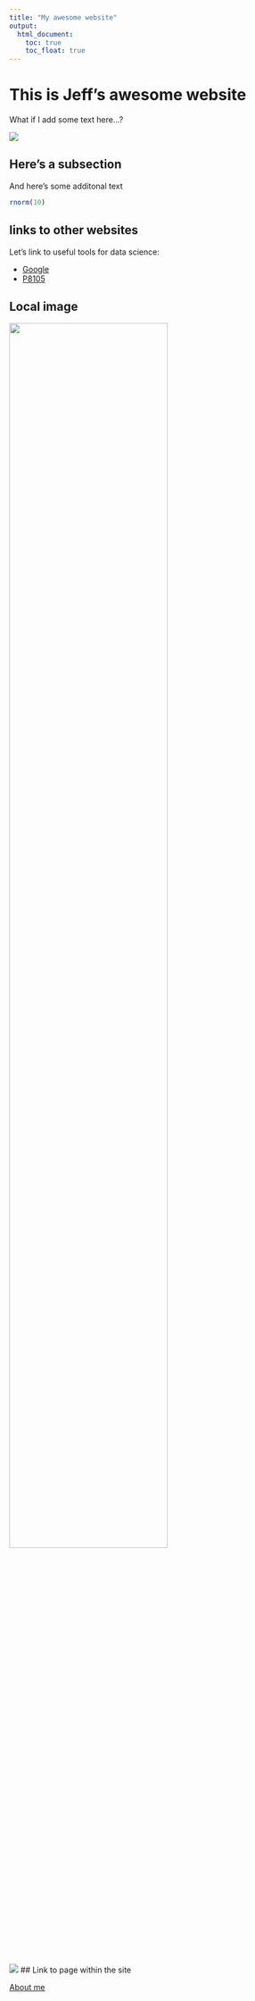 ```yaml
---
title: "My awesome website"
output: 
  html_document:
    toc: true
    toc_float: true
---
```


# This is Jeff's awesome website

What if I add some text here...?

![](https://media.giphy.com/media/drXGoW1iudhKw/giphy.gif)

## Here's a subsection

And here's some additonal text

```r
rnorm(10)
```

## links to other websites

Let's link to useful tools for data science:

- [Google](https://www.google.com)
- [P8105](https://p8105.com)

## Local image

<img src="images/IMG_0516.JPG" style="width:75%">

![](images/IMG_0516.JPG)
## Link to page within the site

[About me](about.html)



